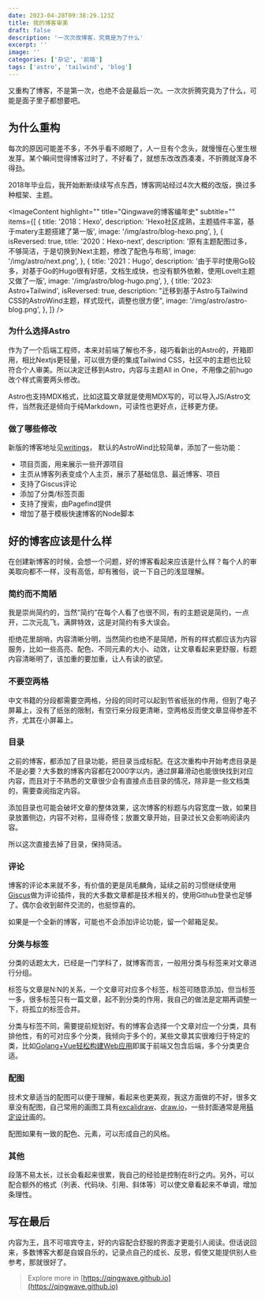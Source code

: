 ```yaml
---
date: 2023-04-28T09:38:29.123Z
title: 我的博客审美
draft: false
description: '一次次改博客，究竟是为了什么'
excerpt: ''
image: ''
categories: ['杂记', '前端']
tags: ['astro', 'tailwind', 'blog']
---
```



又重构了博客，不是第一次，也绝不会是最后一次。一次次折腾究竟为了什么，可能是面子里子都想要吧。

## 为什么重构

每次的原因可能差不多，不外乎看不顺眼了，人一旦有个念头，就慢慢在心里生根发芽。某个瞬间觉得博客过时了，不好看了，就想东改改西凑凑，不折腾就浑身不得劲。

2018年毕业后，我开始断断续续写点东西，博客网站经过4次大概的改版，换过多种框架、主题。

<ImageContent
  highlight=""
  title="Qingwave的博客编年史"
  subtitle=""
  items={[
    {
      title: '2018：Hexo',
      description:
        'Hexo社区成熟，主题插件丰富，基于matery主题搭建了第一版',
      image: '/img/astro/blog-hexo.png',
    },
    {
      isReversed: true,
      title: '2020：Hexo-next',
      description:
        '原有主题配图过多，不够简洁，于是切换到Next主题，修改了配色与布局',
      image: '/img/astro/next.png',
    },
    {
      title: '2021：Hugo',
      description:
        '由于平时使用Go较多，对基于Go的Hugo很有好感，文档生成快，也没有额外依赖，使用LoveIt主题又做了一版',
      image: '/img/astro/blog-hugo.png',
    },
    {
      title: '2023: Astro+Tailwind',
      isReversed: true,
      description:
        "迁移到基于Astro与Tailwind CSS的AstroWind主题，样式现代，调整也很方便",
      image: '/img/astro/astro-blog.png',
    },
  ]}
/>

### 为什么选择Astro

作为了一个后端工程师，本来对前端了解也不多，碰巧看新出的Astro的，开箱即用，相比Nextjs更轻量，可以很方便的集成Tailwind CSS，社区中的主题也比较符合个人审美。所以决定迁移到Astro，内容与主题All in One，不用像之前hugo改个样式需要两头修改。

Astro也支持MDX格式，比如这篇文章就是使用MDX写的，可以导入JS/Astro文件，当然我还是倾向于纯Markdown，可读性也更好点，迁移更方便。

### 做了哪些修改

新版的博客地址见[writings](https://github.com/qingwave/writings)， 默认的AstroWind比较简单，添加了一些功能：
- 项目页面，用来展示一些开源项目
- 主页从博客列表变成个人主页，展示了基础信息、最近博客、项目
- 支持了Giscus评论
- 添加了分类/标签页面
- 支持了搜索，由Pagefind提供
- 增加了基于模板快速博客的Node脚本

## 好的博客应该是什么样

在创建新博客的时候，会想一个问题，好的博客看起来应该是什么样？每个人的审美取向都不一样，没有高低，却有雅俗，说一下自己的浅显理解。

### 简约而不简陋

我是崇尚简约的，当然“简约”在每个人看了也很不同，有的主题说是简约，一点开，二次元乱飞，满屏特效，这是对简约有多大误会。

拒绝花里胡哨，内容清晰分明，当然简约也绝不是简陋，所有的样式都应该为内容服务，比如一些高亮、配色、不同元素的大小、动效，让文章看起来更舒服，标题内容清晰明了，该加重的要加重，让人有读的欲望。

### 不要空两格

中文书籍的分段都需要空两格，分段的同时可以起到节省纸张的作用，但到了电子屏幕上，没有了纸张的限制，有空行来分段更清晰，空两格反而使文章显得参差不齐，尤其在小屏幕上。

### 目录

之前的博客，都添加了目录功能，把目录当成标配。在这次重构中开始考虑目录是不是必要？大多数的博客内容都在2000字以内，通过屏幕滑动也能很快找到对应内容，而且对于不熟悉的文章很少会有直接点击目录的情况，除非是一些文档类的，需要查阅指定内容。

添加目录也可能会破坏文章的整体效果，这次博客的标题与内容宽度一致，如果目录放置侧边，内容不对称，显得奇怪；放置文章开始，目录过长又会影响阅读内容。

所以这次直接去掉了目录，保持简洁。

### 评论

博客的评论本来就不多，有价值的更是凤毛麟角，延续之前的习惯继续使用[Giscus](https://giscus.app/zh-CN)做为评论插件，我的大多数文章都是技术相关的，使用Github登录也足够了。偶尔会收到邮件交流的，也挺惊喜的。

如果是一个全新的博客，可能也不会添加评论功能，留一个邮箱足矣。

### 分类与标签

分类的话题太大，已经是一门学科了，就博客而言，一般用分类与标签来对文章进行分组。

标签与文章是N:N的关系，一个文章可对应多个标签，标签可随意添加，但当标签一多，很多标签只有一篇文章，起不到分类的作用，我自己的做法是定期再调整一下，将孤立的标签合并。

分类与标签不同，需要提前规划好。有的博客会选择一个文章对应一个分类，具有排他性，有的可对应多个分类，我倾向于多个的，某些文章其实很难归于特定的类，比如[Golang+Vue轻松构建Web应用](/golang-vue-starter)即属于前端又包含后端，多个分类更合适。

### 配图

技术文章适当的配图可以便于理解，看起来也更美观，我这方面做的不好，很多文章没有配图，自己常用的画图工具有[excalidraw](https://excalidraw.com/)、[draw.io](https://www.draw.io)，一些封面通常是用[稿定设计](https://www.gaoding.com/)画的。

配图如果有一致的配色、元素，可以形成自己的风格。

### 其他

段落不易太长，过长会看起来很累，我自己的经验是控制在8行之内。另外，可以配合额外的格式（列表、代码块、引用、斜体等）可以使文章看起来不单调，增加条理性。

## 写在最后

内容为王，且不可喧宾夺主，好的内容配合舒服的界面才更能引人阅读。但话说回来，多数博客大都是自娱自乐的，记录点自己的成长、反思，假使又能提供别人些参考，那就很好了。

> Explore more in [https://qingwave.github.io](https://qingwave.github.io)
